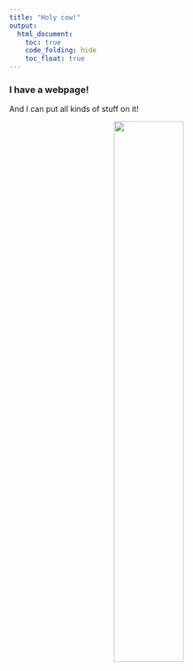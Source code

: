 ```yaml
---
title: "Holy cow!"
output:
  html_document:
    toc: true
    code_folding: hide
    toc_float: true
---
```


### I have a webpage!

And I can put all kinds of stuff on it!



<center>
![](image/waste_water_1.png){width=50%}  
